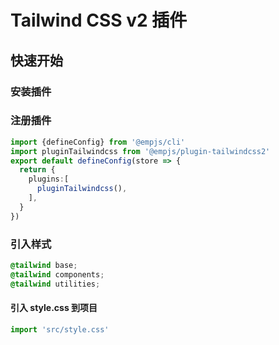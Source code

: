 # Tailwind CSS v2 插件


<Badge text="@empjs/cli@3.7.0 适配热更" type="warning" />

## 快速开始

### 安装插件

<PackageManagerTabs command="add @empjs/plugin-tailwindcss2" />

### 注册插件
```ts title="emp-config.js"
import {defineConfig} from '@empjs/cli'
import pluginTailwindcss from '@empjs/plugin-tailwindcss2'
export default defineConfig(store => {
  return {
    plugins:[
      pluginTailwindcss(),
    ],
  }
})

```

### 引入样式
```css title="style.css"
@tailwind base;
@tailwind components;
@tailwind utilities;
```
#### 引入 style.css 到项目
```ts
import 'src/style.css'
```
